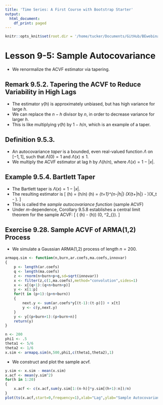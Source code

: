 ```yaml
---
title: 'Time Series: A First Course with Bootstrap Starter'
output:
  html_document:
    df_print: paged
---
```


```r
knitr::opts_knit$set(root.dir = '/home/tucker/Documents/GitHub/BEwebinar/Data')
```

# Lesson 9-5: Sample Autocovariance

- We renormalize the ACVF estimator via tapering.

## Remark 9.5.2. Tapering the ACVF to Reduce Variability in High Lags

- The estimator $\widetilde{\gamma} (h)$ is approximately unbiased, but has high variance
for large $h$.
- We can replace the $n-h$ divisor by $n$, in order to decrease variance for larger $h$.
- This is like multiplying $\widetilde{\gamma} (h)$ by $1 - h/n$, which is an example
of a taper.

## Definition 9.5.3.

- An autocovariance *taper* is a bounded, even real-valued function $\Lambda$ on $[-1,1]$,
such that $\Lambda (0) = 1$ and $\Lambda (x) \leq 1$. 
- We multiply the ACVF estimator at lag $h$ by $\Lambda (h/n)$, where $\Lambda (x) = 1 - |x|$.

## Example 9.5.4. Bartlett Taper

- The Bartlett taper is $\Lambda (x) = 1 - |x|$. 
- The resulting estimator is
\[
 \widehat{\gamma} (h) = \Lambda (h/n) \widetilde{\gamma} (h) = 
 \frac{1}{n} \sum_{t=1}^{n-|h|} (X_{t+|h|} - \overline{X})(X_t - \overline{X}).
\]
- This is called the *sample autocovariance function* (sample ACVF) 
- Under $m$-dependence, Corollary 9.5.8 establishes a central limit theorem for the sample ACVF:
  \[
   \sqrt{n} ( \widehat{\gamma} (h)  - \gamma (h)) \Rightarrow \mathcal{N} (0, \tau^2_{\infty}).
\]

## Exercise 9.28. Sample ACVF of ARMA(1,2) Process

- We simulate a Gaussian ARMA(1,2) process of length $n=200$.

```r
armapq.sim <- function(n,burn,ar.coefs,ma.coefs,innovar)
{
	p <- length(ar.coefs)
	q <- length(ma.coefs)
	z <- rnorm(n+burn+p+q,sd=sqrt(innovar))
	x <- filter(z,c(1,ma.coefs),method="convolution",sides=1)
	x <- x[(q+1):(q+n+burn+p)]
	y <- x[1:p]
	for(t in (p+1):(p+n+burn))
	{
		next.y <- sum(ar.coefs*y[(t-1):(t-p)]) + x[t]
		y <- c(y,next.y)
	}	
	y <- y[(p+burn+1):(p+burn+n)]
	return(y)
}

n <- 200
phi1 <- .5
theta1 <- 5/6
theta2 <- 1/6
x.sim <- armapq.sim(n,500,phi1,c(theta1,theta2),1)
```

- We construct and plot the sample acvf.

```r
y.sim <- x.sim - mean(x.sim)
x.acf <- mean(y.sim^2)
for(h in 1:20)
{
	x.acf <- c(x.acf,sum(y.sim[1:(n-h)]*y.sim[(h+1):n])/n)
}
plot(ts(x.acf,start=0,frequency=1),xlab="Lag",ylab="Sample Autocovariance",type="h")
```
